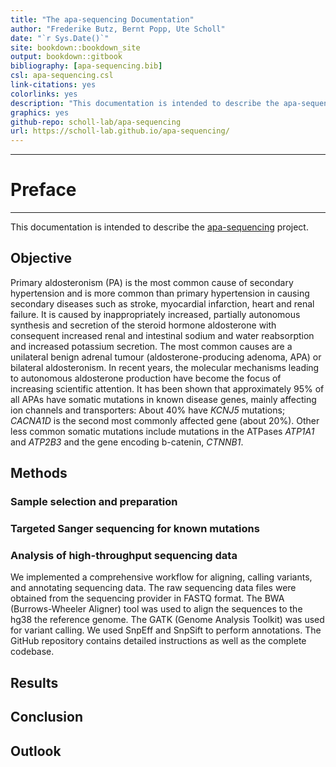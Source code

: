 ```yaml
--- 
title: "The apa-sequencing Documentation"
author: "Frederike Butz, Bernt Popp, Ute Scholl"
date: "`r Sys.Date()`"
site: bookdown::bookdown_site
output: bookdown::gitbook
bibliography: [apa-sequencing.bib]
csl: apa-sequencing.csl
link-citations: yes
colorlinks: yes
description: "This documentation is intended to describe the apa-sequencing project"
graphics: yes
github-repo: scholl-lab/apa-sequencing
url: https://scholl-lab.github.io/apa-sequencing/
---
```


---

# Preface {-}

---------------------------------------

This documentation is intended to describe the [apa-sequencing](https://github.com/scholl-lab/apa-sequencing) project.

## Objective {-}

Primary aldosteronism (PA) is the most common cause of secondary hypertension and is more common than primary hypertension in causing secondary diseases such as stroke, myocardial infarction, heart and renal failure. It is caused by inappropriately increased, partially autonomous synthesis and secretion of the steroid hormone aldosterone with consequent increased renal and intestinal sodium and water reabsorption and increased potassium secretion. The most common causes are a unilateral benign adrenal tumour (aldosterone-producing adenoma, APA) or bilateral aldosteronism. In recent years, the molecular mechanisms leading to autonomous aldosterone production have become the focus of increasing scientific attention. It has been shown that approximately 95% of all APAs have somatic mutations in known disease genes, mainly affecting ion channels and transporters: About 40% have *KCNJ5* mutations; *CACNA1D* is the second most commonly affected gene (about 20%). Other less common somatic mutations include mutations in the ATPases *ATP1A1* and *ATP2B3* and the gene encoding b-catenin, *CTNNB1*.

## Methods {-}

### Sample selection and preparation {-}


### Targeted Sanger sequencing for known mutations {-}


### Analysis of high-throughput sequencing data {-}

We implemented a comprehensive workflow for aligning, calling variants, and annotating sequencing data. The raw sequencing data files were obtained from the sequencing provider in FASTQ format. The BWA (Burrows-Wheeler Aligner) tool was used to align the sequences to the hg38 the reference genome. The GATK (Genome Analysis Toolkit) was used for variant calling. We used SnpEff and SnpSift to perform annotations. The GitHub repository contains detailed instructions as well as the complete codebase.

## Results {-}


## Conclusion {-}


## Outlook {-}
